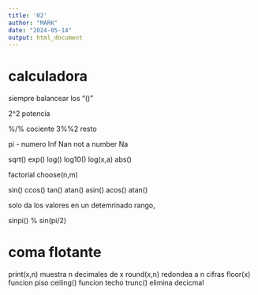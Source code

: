 ```yaml
---
title: '02'
author: "MARK"
date: "2024-05-14"
output: html_document
---
```


# calculadora

siempre balancear los "()"

2^2 potencia

%/% cociente
3%%2 resto

pi - numero
Inf
Nan   not a number
Na    

sqrt()
exp()
log()
log10()
log(x,a)
abs()

factorial
choose(n,m)

sin()
ccos()
tan()
atan()
asin()
acos()
atan()

solo da los valores en un detemrinado rango,


sinpi()   % sin(pi/2)

 
# coma flotante

print(x,n) muestra n decimales de x
round(x,n) redondea a n cifras
floor(x) funcion piso
ceiling() funcion techo
trunc() elimina decicmal




